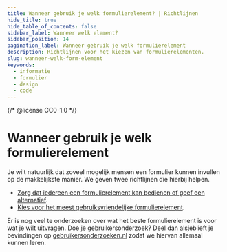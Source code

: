 ```yaml
---
title: Wanneer gebruik je welk formulierelement? | Richtlijnen
hide_title: true
hide_table_of_contents: false
sidebar_label: Wanneer welk element?
sidebar_position: 14
pagination_label: Wanneer gebruik je welk formulierelement
description: Richtlijnen voor het kiezen van formulierelementen.
slug: wanneer-welk-form-element
keywords:
  - informatie
  - formulier
  - design
  - code
---
```


{/* @license CC0-1.0 */}


# Wanneer gebruik je welk formulierelement

Je wilt natuurlijk dat zoveel mogelijk mensen een formulier kunnen invullen op de makkelijkste manier. We geven twee richtlijnen die hierbij helpen.

- [Zorg dat iedereen een formulierelement kan bedienen of geef een alternatief](#zorg-dat-iedereen-een-formulierelement-kan-bedienen-of-geef-een-alternatief).
- [Kies voor het meest gebruiksvriendelijke formulierelement](#kies-voor-het-meest-gebruiksvriendelijke-formulierelement).

Er is nog veel te onderzoeken over wat het beste formulierelement is voor wat je wilt uitvragen. Doe je gebruikersonderzoek? Deel dan alsjeblieft je bevindingen op [gebruikersonderzoeken.nl](http://gebruikersonderzoeken.nl/) zodat we hiervan allemaal kunnen leren.

<WhenWhichCompat />
<WhenWhichCompatCode />

<WhenWhichUsability />
<WhenWhichUsabilityCode />

<FormFooterInfo />
